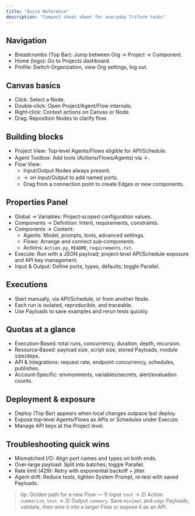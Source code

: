 ```yaml
---
title: "Quick Reference"
description: "Compact cheat sheet for everyday Triform tasks"
---
```


## Navigation

- Breadcrumbs (Top Bar): Jump between Org → Project → Component.
- Home (logo): Go to Projects dashboard.
- Profile: Switch Organization, view Org settings, log out.

## Canvas basics

- Click: Select a Node.
- Double‑click: Open Project/Agent/Flow internals.
- Right‑click: Context actions on Canvas or Node.
- Drag: Reposition Nodes to clarify flow.

## Building blocks

- Project View: Top‑level Agents/Flows eligible for API/Schedule.
- Agent Toolbox: Add tools (Actions/Flows/Agents) via ＋.
- Flow View:
  - Input/Output Nodes always present.
  - ＋ on Input/Output to add named ports.
  - Drag from a connection point to create Edges or new components.

## Properties Panel

- Global → Variables: Project‑scoped configuration values.
- Components → Definition: Intent, requirements, constraints.
- Components → Content:
  - Agents: Model, prompts, tools, advanced settings.
  - Flows: Arrange and connect sub‑components.
  - Actions: `Action.py`, `README`, `requirements.txt`.
- Execute: Run with a JSON payload; project‑level API/Schedule exposure and API key management.
- Input & Output: Define ports, types, defaults; toggle Parallel.

## Executions

- Start manually, via API/Schedule, or from another Node.
- Each run is isolated, reproducible, and traceable.
- Use Payloads to save examples and rerun tests quickly.

## Quotas at a glance

- Execution‑Based: total runs, concurrency, duration, depth, recursion.
- Resource‑Based: payload size, script size, stored Payloads, module size/deps.
- API & Integrations: request rate, endpoint concurrency, schedules, publishes.
- Account‑Specific: environments, variables/secrets, alert/evaluation counts.

## Deployment & exposure

- Deploy (Top Bar) appears when local changes outpace last deploy.
- Expose top‑level Agents/Flows as APIs or Schedules under Execute.
- Manage API keys at the Project level.

## Troubleshooting quick wins

- Mismatched I/O: Align port names and types on both ends.
- Over‑large payload: Split into batches; toggle Parallel.
- Rate limit (429): Retry with exponential backoff + jitter.
- Agent drift: Reduce tools, tighten System Prompt, re‑test with saved Payloads.

> tip: Golden path for a new Flow — 1) Input `text` → 2) Action `summarize_text` → 3) Output `summary`. Save `minimal` and `edge` Payloads, validate, then wire it into a larger Flow or expose it as an API.